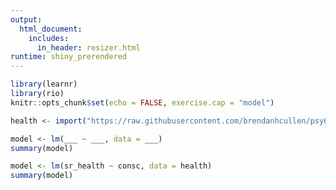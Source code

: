 ```yaml
---
output: 
  html_document:
    includes:
      in_header: resizer.html
runtime: shiny_prerendered
---
```



```r
library(learnr)
library(rio)
knitr::opts_chunk$set(echo = FALSE, exercise.cap = "model")

health <- import("https://raw.githubusercontent.com/brendanhcullen/psy612/master/labs/lab-3/data/consc_health.csv")
```


```r
model <- lm(___ ~ ___, data = ___)
summary(model)
```


```r
model <- lm(sr_health ~ consc, data = health)
summary(model)
```


<div data-iframe-height></div>